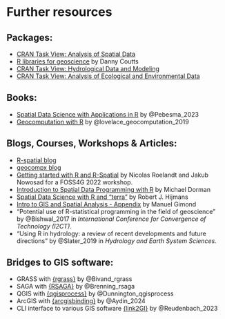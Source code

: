 # Further resources {.unnumbered}

## Packages: 
- [CRAN Task View: Analysis of Spatial Data](https://cloud.r-project.org/web/views/Spatial.html)
- [R libraries for geoscience](https://couttsgeodata.netlify.app/post/2021-02-28-r_geoscience/) by Danny Coutts
- [CRAN Task View: Hydrological Data and Modeling](https://cran.r-project.org/web/views/Hydrology.html)
- [CRAN Task View: Analysis of Ecological and Environmental Data](https://cran.r-project.org/web/views/Environmetrics.html)

## Books:

- [Spatial Data Science with Applications in R](https://r-spatial.org/book/) by @Pebesma_2023
- [Geocomputation with R](https://r.geocompx.org/) by @lovelace_geocomputation_2019

## Blogs, Courses, Workshops & Articles:

- [R-spatial blog](https://r-spatial.org/)
- [geocompx blog](https://geocompx.org/post)
- [Getting started with R and R-Spatial](https://bakaniko.github.io/foss4g2022-getting-started-rspatial/) by Nicolas Roelandt and Jakub Nowosad for a FOSS4G 2022 workshop.
- [Introduction to Spatial Data Programming with R](https://geobgu.xyz/r-2022/) by Michael Dorman
- [Spatial Data Science with R and “terra”](https://rspatial.org/index.html) by Robert J. Hijmans
- [Intro to GIS and Spatial Analysis - Appendix](https://mgimond.github.io/Spatial/index.html) by Manuel Gimond
- "Potential use of R-statistical programming in the field of geoscience" by @Bishwal_2017 in *International Conference for Convergence of Technology (I2CT)*.
- "Using R in hydrology: a review of recent developments and future directions" by @Slater_2019 in *Hydrology and Earth System Sciences*.

## Bridges to GIS software:

- GRASS with [{rgrass}](https://rsbivand.github.io/rgrass/) by @Bivand_rgrass
- SAGA with [{RSAGA}](https://github.com/r-spatial/RSAGA) by @Brenning_rsaga
- QGIS with [{qgisprocess}](https://r-spatial.github.io/qgisprocess/) by @Dunnington_qgisprocess
- ArcGIS with [{arcgisbinding}](https://r.esri.com/) by @Aydin_2024
- CLI interface to various GIS software [{link2GI}](https://github.com/r-spatial/link2GI) by @Reudenbach_2023